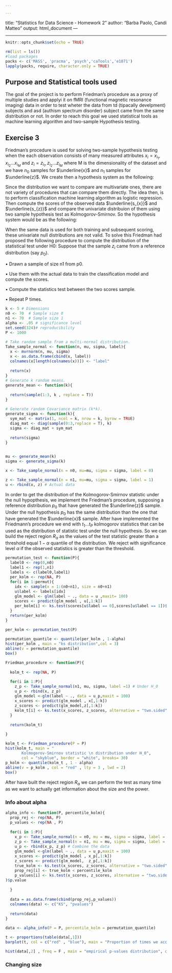```yaml
---

---
```

title: "Statistics for Data Science - Homework 2"
author: "Barba Paolo, Candi Matteo"
output: html_document
---
<style type="text/css">
body, td {
   font-size: 14px;
}
code.r{
  font-size: 12px;
}
pre {
  font-size: 12px
}
</style>
---

```r
knitr::opts_chunk$set(echo = TRUE)
```


```r
rm(list = ls())
#load packages
packs <- c('MASS', 'pracma', 'psych','caTools','e1071')
lapply(packs, require, character.only = TRUE)
```
## Purpose and Statistical tools used

The goal of the project is to perform Friedman's procedure as a proxy of
multiple studies and applyi it on fMRI (functional magnetic resonance
imaging) data in order to test wheter the data from td (tipacally
develpment) subjects and asd (authism spectrum disorder) subject came
from the same distribution or not. In order to reach this goal we used
statistical tools as machine learning algorithm and two-sample
Hypothesis testing.

## Exercise 3

Friedman's procedure is used for solving two-sample hypothesis testing
when the each observation consists of many measured attributes
$x_{i} = x_{i_1}, x_{i_2} . . . x_{i_{M}}$ and
$z_{i} = z_{i_1}, z_{i_2} . . . z_{i_{M}}$ where M is the dimensionality
of the dataset and we have $n_{0}$ samples for $\underline{x}$ and
$n_{1}$ samples for $\underline{z}$. We create then a hypothesis system
as the following:

\begin{equation}

\begin{cases}

H_{0}: F_{x} = F_{z}\\ H_{1}: F_{x} \neq F_{z}

\end{cases}

\end{equation}

Since the distribution we want to compare are multivariate ones, there are not variety of procedures that can compare them directly. The idea then, is to perform classification machine learning algorithm as logistic regression. Then compute the scores of the observed data $\underline{s_{x}}$ and  $\underline{s_{z}}$ and compare the univariate distribuion of them using two sample hypothesis test as Kolmogorov-Smirnov. So the hypothesis system would be as the following:


\begin{equation}

\begin{cases}

H_{0}: F_{s_{x}} = F_{s_{z}}\\ H_{1}: F_{s_{x}} \neq F_{s_{z}}

\end{cases}

\end{equation}


When the same data is used for both training and subsequent scoring, these univariate null distributions are not valid.
To solve this Friedman had proposed the following procedure to compute the distribution of the statistical test under H0:
Suppose that the sample $z_{i}$ came from a reference distribution (say $p_{0}$).


• Drawn a sample of size n1 from p0.

• Use them with the actual data to train the classification model and compute the scores.

• Compute the statistics test between the two scores sample.

• Repeat P times.




```r
k <- 5 # Dimensions
n0 <- 70  # Sample size 0
n1 <- 70  # Sample size 1
alpha <- .05 # significance level
set.seed(324)# reproducibility
P <- 1000
```

```r
# Take random sample from a multi-normal distribution.
Take_sample_normal <- function(n, mu, sigma, label){
  x <- mvrnorm(n, mu, sigma)
  x <- as.data.frame(cbind(x, label))
  colnames(x[length(colnames(x))]) <- "label"
  
  return(x)
}
# Generate k random means.
generate_mean <- function(k){
  
  return(sample(1:3, k , replace = T))
}

# Generate random Covariance matrix (k*k).
generate_sigma <- function(k){
  sym_mat <- matrix(1, ncol = k, nrow = k, byrow = TRUE)
  diag_mat <- diag(sample(0:3,replace = T), k)
  sigma <- diag_mat + sym_mat
  
  return(sigma)
}


mu <- generate_mean(k)
sigma <- generate_sigma(k)

x <- Take_sample_normal(n = n0, mu=mu, sigma = sigma, label = 0)

z <- Take_sample_normal(n = n1, mu=mu, sigma = sigma, label = 1)
u <- rbind(x, z) # Actual data
```


In order to get the distribution of the Kolmogorov-Smirnov statistic under the null hypopthesis, we implement the Friedman's procedure, supposing a reference distribution $p_{0}$ that have generated the $\underline{z}$ sample. Under the null hypothesis $p_{0}$ has the same distribution than the one that have generated the $\underline{x}$ sample. After have implemented the Friedmann's procedure we end with $t_{1} \dots t_{P}$ kolmogorov statistics that can be used as the distribution of statistic test under the null hypothesis. So we can build the reject region $R_{\alpha}$ as the values of the test statistic  greater than a threshold equal $1 - \alpha$ quantile of the distribution. We reject with significance level $\alpha$ if the observed statistics is greater than the threshold.

```r
permutation_test <- function(P){
  label0 <- rep(0,n0)
  label1 <- rep(1,n1)
  labels <- c(label0,label1)
  per_kolm <- rep(NA, P)
  for(i in 1:permut){
    idx <- sample(x = 1:(n0+n1), size = n0+n1)
    u$label <- labels[idx]
    glm_model <- glm(label ~ ., data = u ,maxit= 100)
    scores <- predict(glm_model , u[,1:k])
    per_kolm[i] <- ks.test(scores[u$label == 0],scores[u$label == 1])$statistic
  }
  return(per_kolm)
}

per_kolm <- permutation_test(P)
```

```r
permutation_quantile <- quantile(per_kolm , 1-alpha)
hist(per_kolm , main = "ks distribution",col = 3)
abline(v = permutation_quantile)
box()
```

```r


Friedman_procedure <- function(P){
  
  kolm_t <- rep(NA, P)

  for(i in 1:P){
    z_p <- Take_sample_normal(n1, mu, sigma, label =1) # Under H_0
    u_p <- rbind(x, z_p)
    glm_model <-glm(label ~ ., data = u_p,maxit = 100)
    x_scores <- predict(glm_model , x[,1:k])
    z_scores <- predict(glm_model,z[,1:k])
    kolm_t[i] <- ks.test(x_scores, z_scores, alternative = "two.sided")$statistic
  }
  
  return(kolm_t)

}

```

```r
kolm_t <- Friedman_procedure(P = P)
hist(kolm_t, main = "
       Kolmogorov-Smirnov statistic \n distribution under H_0",
       col = "skyblue", border = "white", breaks= 30)
p_kolm <- quantile(kolm_t , 1 - alpha)
abline(v = p_kolm , col = "red" , lty = 3 , lwd = 2)
box()
```
After have built the reject region $R_{\alpha}$ we can perform the test as many time as we want to actually get information about the size and the power.

### Info about alpha
```r

alpha_info <- function(P, percentile_kolm){
  prop_rej <- rep(NA, P)
  p_values <- rep(NA , P)
  
  for(i in 1:P){
    x_p <- Take_sample_normal(n = n0, mu = mu, sigma = sigma, label = 0)  
    z_p <- Take_sample_normal(n = n1, mu = mu, sigma = sigma, label = 1)  # same distributions
    u_p <- rbind(x_p, z_p) # Combine the data
    glm_model <-glm(label ~ ., data = u_p,maxit = 100)
    x_scores <- predict(glm_model , x_p[,1:k])
    z_scores <- predict(glm_model,  z_p[,1:k])
    true_kolm <- ks.test(x_scores, z_scores, alternative = "two.sided")$statistic
    prop_rej[i] <- true_kolm < percentile_kolm
    p_values[i] <- ks.test(x_scores, z_scores, alternative = "two.sided",simulate.p.value= T	
)$p.value
   
  }
  
  data = as.data.frame(cbind(prop_rej,p_values))
  colnames(data) <- c("KS", "pvalues")
  
  return(data)
}

data <- alpha_info(P = P, percentile_kolm = permutation_quantile)

```

```r

t <- proportions(table(data[,1]))
barplot(t, col = c("red" , "blue"), main = "Proportion of times we accept-reject \n the null hypothesis  when is actually true \n using KS statistic", names.arg = c("Reject" , "Accept"), ylim = c(0,1))
```

```r
hist(data[,2] , freq = F , main = "empirical p-values distribution", col = "cyan4")

```



### Changing size \alpha